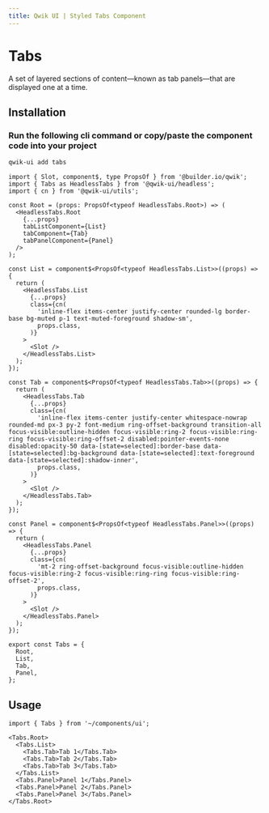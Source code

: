 ```yaml
---
title: Qwik UI | Styled Tabs Component
---
```




<StatusBanner status={statusByComponent.styled.Tabs} />

# Tabs

A set of layered sections of content—known as tab panels—that are displayed one at a time.

<ShowcaseHero />

## Installation

### Run the following cli command or copy/paste the component code into your project

```sh
qwik-ui add tabs
```

```tsx
import { Slot, component$, type PropsOf } from '@builder.io/qwik';
import { Tabs as HeadlessTabs } from '@qwik-ui/headless';
import { cn } from '@qwik-ui/utils';

const Root = (props: PropsOf<typeof HeadlessTabs.Root>) => (
  <HeadlessTabs.Root
    {...props}
    tabListComponent={List}
    tabComponent={Tab}
    tabPanelComponent={Panel}
  />
);

const List = component$<PropsOf<typeof HeadlessTabs.List>>((props) => {
  return (
    <HeadlessTabs.List
      {...props}
      class={cn(
        'inline-flex items-center justify-center rounded-lg border-base bg-muted p-1 text-muted-foreground shadow-sm',
        props.class,
      )}
    >
      <Slot />
    </HeadlessTabs.List>
  );
});

const Tab = component$<PropsOf<typeof HeadlessTabs.Tab>>((props) => {
  return (
    <HeadlessTabs.Tab
      {...props}
      class={cn(
        'inline-flex items-center justify-center whitespace-nowrap rounded-md px-3 py-2 font-medium ring-offset-background transition-all focus-visible:outline-hidden focus-visible:ring-2 focus-visible:ring-ring focus-visible:ring-offset-2 disabled:pointer-events-none disabled:opacity-50 data-[state=selected]:border-base data-[state=selected]:bg-background data-[state=selected]:text-foreground data-[state=selected]:shadow-inner',
        props.class,
      )}
    >
      <Slot />
    </HeadlessTabs.Tab>
  );
});

const Panel = component$<PropsOf<typeof HeadlessTabs.Panel>>((props) => {
  return (
    <HeadlessTabs.Panel
      {...props}
      class={cn(
        'mt-2 ring-offset-background focus-visible:outline-hidden focus-visible:ring-2 focus-visible:ring-ring focus-visible:ring-offset-2',
        props.class,
      )}
    >
      <Slot />
    </HeadlessTabs.Panel>
  );
});

export const Tabs = {
  Root,
  List,
  Tab,
  Panel,
};
```

## Usage

```tsx
import { Tabs } from '~/components/ui';
```

```tsx
<Tabs.Root>
  <Tabs.List>
    <Tabs.Tab>Tab 1</Tabs.Tab>
    <Tabs.Tab>Tab 2</Tabs.Tab>
    <Tabs.Tab>Tab 3</Tabs.Tab>
  </Tabs.List>
  <Tabs.Panel>Panel 1</Tabs.Panel>
  <Tabs.Panel>Panel 2</Tabs.Panel>
  <Tabs.Panel>Panel 3</Tabs.Panel>
</Tabs.Root>
```
